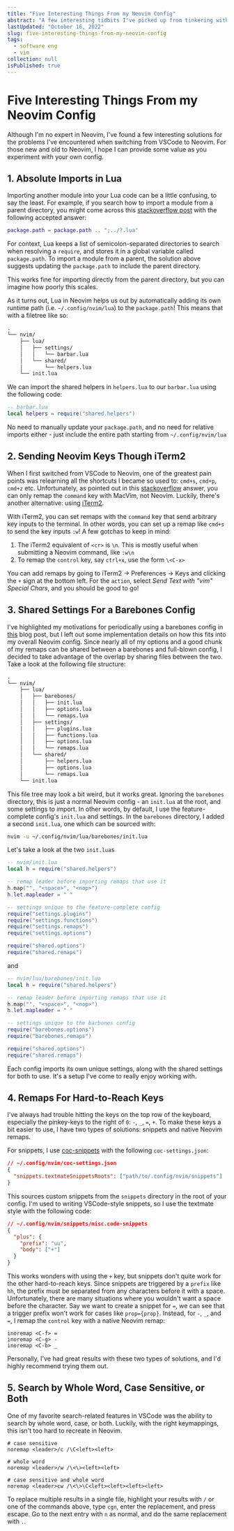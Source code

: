 ```yaml
---
title: "Five Interesting Things From my Neovim Config"
abstract: "A few interesting tidbits I've picked up from tinkering with my config"
lastUpdated: "October 16, 2022"
slug: five-interesting-things-from-my-neovim-config
tags:
  - software eng
  - vim
collection: null
isPublished: true
---
```


# Five Interesting Things From my Neovim Config

Although I'm no expert in Neovim, I've found a few interesting solutions for the problems I've
encountered when switching from VSCode to Neovim. For those new and old to Neovim, I hope I can
provide some value as you experiment with your own config.

## 1. Absolute Imports in Lua

Importing another module into your Lua code can be a little confusing, to say the least. For
example, if you search how to import a module from a parent directory, you might come across this
[stackoverflow post](https://stackoverflow.com/questions/5761229/is-there-a-better-way-to-require-file-from-relative-path-in-lua)
with the following accepted answer:

```lua
package.path = package.path .. ";../?.lua"
```

For context, Lua keeps a list of semicolon-separated directories to search when resolving a
`require`, and stores it in a global variable called `package.path`. To import a module from a
parent, the solution above suggests updating the `package.path` to include the parent directory.

This works fine for importing directly from the parent directory, but you can imagine how poorly
this scales.

As it turns out, Lua in Neovim helps us out by automatically adding its own runtime path (i.e.
`~/.config/nvim/lua`) to the `package.path`! This means that with a filetree like so:

```txt
.
└── nvim/
    ├── lua/
    │   ├── settings/
    │   │   └── barbar.lua
    │   └── shared/
    │       └── helpers.lua
    └── init.lua
```

We can import the shared helpers in `helpers.lua` to our `barbar.lua` using the following code:

```lua
-- barbar.lua
local helpers = require("shared.helpers")
```

No need to manually update your `package.path`, and no need for relative imports either - just
include the entire path starting from `~/.config/nvim/lua`

## 2. Sending Neovim Keys Though iTerm2

When I first switched from VSCode to Neovim, one of the greatest pain points was relearning all the
shortcuts I became so used to: `cmd+s`, `cmd+p`, `cmd+z` etc. Unfortunately, as pointed out in this
[stackoverflow](https://stackoverflow.com/a/40991167) answer, you can only remap the `command` key
with MacVim, not Neovim. Luckily, there's another alternative: using [iTerm2](https://iterm2.com/).

With iTerm2, you can set remaps with the `command` key that send arbitrary key inputs to the
terminal. In other words, you can set up a remap like `cmd+s` to send the key inputs `:w`! A few
gotchas to keep in mind:

1. The iTerm2 equivalent of `<cr>` is `\n`. This is mostly useful when submitting a Neovim command,
   like `:w\n`
2. To remap the `control` key, say `ctrl+x`, use the form `\<C-x>`

You can add remaps by going to iTerm2 -> Preferences -> Keys and clicking the `+` sign at the bottom
left. For the `action`, select _Send Text with "vim" Special Chars_, and you should be good to go!

## 3. Shared Settings For a Barebones Config

I've highlighted my motivations for periodically using a barebones config in
[this](/blog/sensible-vim-defaults) blog post, but I left out some implementation details on how
this fits into my overall Neovim config. Since nearly all of my options and a good chunk of my
remaps can be shared between a barebones and full-blown config, I decided to take advantage of the
overlap by sharing files between the two. Take a look at the following file structure:

```txt
.
└── nvim/
    ├── lua/
    │   ├── barebones/
    │   │   ├── init.lua
    │   │   ├── options.lua
    │   │   └── remaps.lua
    │   ├── settings/
    │   │   ├── plugins.lua
    │   │   ├── functions.lua
    │   │   ├── options.lua
    │   │   └── remaps.lua
    │   └── shared/
    │       ├── helpers.lua
    │       ├── options.lua
    │       └── remaps.lua
    └── init.lua
```

This file tree may look a bit weird, but it works great. Ignoring the `barebones` directory, this is
just a normal Neovim config - an `init.lua` at the root, and some settings to import. In other
words, by default, I use the feature-complete config's `init.lua` and settings. In the `barebones`
directory, I added a second `init.lua`, one which can be sourced with:

```bash
nvim -u ~/.config/nvim/lua/barebones/init.lua
```

Let's take a look at the two `init.lua`s

```lua
-- nvim/init.lua
local h = require("shared.helpers")

-- remap leader before importing remaps that use it
h.map("", "<space>", "<nop>")
h.let.mapleader = " "

-- settings unique to the feature-complete config
require("settings.plugins")
require("settings.functions")
require("settings.remaps")
require("settings.options")

require("shared.options")
require("shared.remaps")
```

and

```lua
-- nvim/lua/barebones/init.lua
local h = require("shared.helpers")

-- remap leader before importing remaps that use it
h.map("", "<space>", "<nop>")
h.let.mapleader = " "

-- settings unique to the barbones config
require("barebones.options")
require("barebones.remaps")

require("shared.options")
require("shared.remaps")
```

Each config imports its own unique settings, along with the shared settings for both to use. It's a
setup I've come to really enjoy working with.

## 4. Remaps For Hard-to-Reach Keys

I've always had trouble hitting the keys on the top row of the keyboard, especially the pinkey-keys
to the right of `0`: `-`, `_`, `=`, `+`. To make these keys a bit easier to use, I have two types of
solutions: snippets and native Neovim remaps.

For snippets, I use [coc-snippets](https://github.com/neoclide/coc-snippets) with the following
`coc-settings.json`:

```json
// ~/.config/nvim/coc-settings.json
{
  "snippets.textmateSnippetsRoots": ["path/to/.config/nvim/snippets"]
}
```

This sources custom snippets from the `snippets` directory in the root of your config. I'm used to
writing VSCode-style snippets, so I use the textmate style with the following code:

```json
// ~/.config/nvim/snippets/misc.code-snippets
{
  "plus": {
    "prefix": "uu",
    "body": ["+"]
  }
}
```

This works wonders with using the `+` key, but snippets don't quite work for the other hard-to-reach
keys. Since snippets are triggered by a `prefix` like `hh`, the prefix must be separated from any
characters before it with a space. Unfortunately, there are many situations where you wouldn't want
a space before the character. Say we want to create a snippet for `=`, we can see that a trigger
prefix won't work for cases like `prop={prop}`. Instead, for `-`, `_`, and `=`, I remap the
`control` key with a native Neovim remap:

```vim
inoremap <C-f> =
inoremap <C-g> -
inoremap <C-b> _
```

Personally, I've had great results with these two types of solutions, and I'd highly recommend
trying them out.

## 5. Search by Whole Word, Case Sensitive, or Both

One of my favorite search-related features in VSCode was the ability to search by whole word, case,
or both. Luckily, with the right keymappings, this isn't too hard to recreate in Neovim.

```vim
# case sensitive
noremap <leader>/c /\C<left><left>

# whole word
noremap <leader>/w /\<\><left><left>

# case sensitive and whole word
noremap <leader>cw /\<\>\C<left><left><left><left>
```

To replace multiple results in a single file, highlight your results with `/` or one of the commands
above, type `cgn`, enter the replacement, and press escape. Go to the next entry with `n` as normal,
and do the same replacement with `.`.
